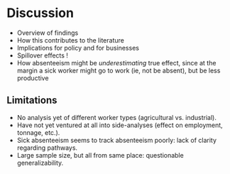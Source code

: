   
# Discussion

\todo{This entire section will not be done until methods/results are finalized.}

- Overview of findings
- How this contributes to the literature
- Implications for policy and for businesses
- Spillover effects !
- How absenteeism might be _underestimating_ true effect, since at the margin a sick worker might go to work (ie, not be absent), but be less productive


## Limitations


- No analysis yet of different worker types (agricultural vs. industrial).
- Have not yet ventured at all into side-analyses (effect on employment, tonnage, etc.).
- Sick absenteeism seems to track absenteeism poorly: lack of clarity regarding pathways.
- Large sample size, but all from same place: questionable generalizability.  




\newpage